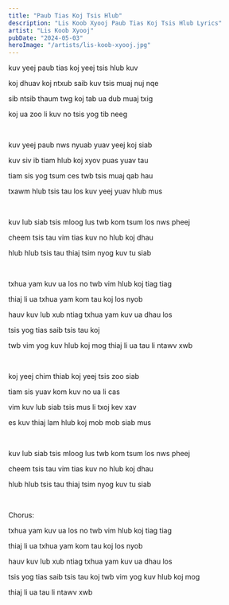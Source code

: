 ```yaml
---
title: "Paub Tias Koj Tsis Hlub"
description: "Lis Koob Xyooj Paub Tias Koj Tsis Hlub Lyrics"
artist: "Lis Koob Xyooj"
pubDate: "2024-05-03"
heroImage: "/artists/lis-koob-xyooj.jpg"
---
```


kuv yeej paub tias koj yeej tsis hlub kuv

koj dhuav koj ntxub saib kuv tsis muaj nuj nqe

sib ntsib thaum twg koj tab ua dub muaj txig

koj ua zoo li kuv no tsis yog tib neeg

<br />

kuv yeej paub nws nyuab yuav yeej koj siab

kuv siv ib tiam hlub koj xyov puas yuav tau

tiam sis yog tsum ces twb tsis muaj qab hau

txawm hlub tsis tau los kuv yeej yuav hlub mus

<br />

kuv lub siab tsis mloog lus twb kom tsum los nws pheej

cheem tsis tau vim tias kuv no hlub koj dhau

hlub hlub tsis tau thiaj tsim nyog kuv tu siab

<br />

txhua yam kuv ua los no twb vim hlub koj tiag tiag

thiaj li ua txhua yam kom tau koj los nyob

hauv kuv lub xub ntiag txhua yam kuv ua dhau los

tsis yog tias saib tsis tau koj

twb vim yog kuv hlub koj mog thiaj li ua tau li ntawv xwb

<br />

koj yeej chim thiab koj yeej tsis zoo siab

tiam sis yuav kom kuv no ua li cas

vim kuv lub siab tsis mus li txoj kev xav

es kuv thiaj lam hlub koj mob mob siab mus

<br />

kuv lub siab tsis mloog lus twb kom tsum los nws pheej

cheem tsis tau vim tias kuv no hlub koj dhau

hlub hlub tsis tau thiaj tsim nyog kuv tu siab

<br />

Chorus:

txhua yam kuv ua los no twb vim hlub koj tiag tiag

thiaj li ua txhua yam kom tau koj los nyob

hauv kuv lub xub ntiag txhua yam kuv ua dhau los

tsis yog tias saib tsis tau koj twb vim yog kuv hlub koj mog

thiaj li ua tau li ntawv xwb
